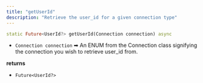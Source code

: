 ```yaml
---
title: "getUserId"
description: "Retrieve the user_id for a given connection type"
---
```

```dart dart
static Future<UserId?> getUserId(Connection connection) async

```

*   `Connection connection` ➡ An ENUM from the Connection class signifying the connection you wish to retrieve user\_id from.

**returns**

*   `Future<UserId?>`



